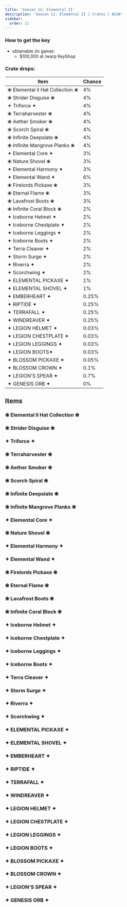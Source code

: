 ---
title: 'Season 12: Elemental II'
description: 'Season 12: Elemental II | Crates | BCUW'
sidebar:
  order: 12
---

### How to get the key
- obtainable (in game):
  - $100,000 at /warp KeyShop

### Crate drops:

| Item                              | Chance |
|-----------------------------------|--------|
| ❀ Elemental II Hat Collection ❀ | 4%     |
| ❀ Strider Disguise ❀             | 4%     |
| ✦ Triforce ✦                     | 4%     |
| ❀ Terraharvester ❀               | 4%     |
| ❀ Aether Smoker ❀                | 4%     |
| ❀ Scorch Spiral ❀                | 4%     |
| ❀ Infinite Deepslate ❀           | 4%     |
| ❀ Infinite Mangrove Planks ❀     | 4%     |
| ✦ Elemental Core ✦               | 3%     |
| ❀ Nature Shovel ❀                | 3%     |
| ✦ Elemental Harmony ✦            | 3%     |
| ✦ Elemental Wand ✦               | 6%     |
| ❀ Firelords Pickaxe ❀            | 3%     |
| ❀ Eternal Flame ❀                | 3%     |
| ❀ Lavafrost Boots ❀              | 3%     |
| ❀ Infinite Coral Block ❀         | 2%     |
| ✦ Iceborne Helmet ✦              | 2%     |
| ✦ Iceborne Chestplate ✦          | 2%     |
| ✦ Iceborne Leggings ✦            | 2%     |
| ✦ Iceborne Boots ✦               | 2%     |
| ✦ Terra Cleaver ✦                | 2%     |
| ✦ Storm Surge ✦                  | 2%     |
| ✦ Riverra ✦                      | 2%     |
| ✦ Scorchwing ✦                   | 2%     |
| ✦ ELEMENTAL PICKAXE ✦            | 1%     |
| ✦ ELEMENTAL SHOVEL ✦             | 1%     |
| ✦ EMBERHEART ✦                   | 0.25%  |
| ✦ RIPTIDE ✦                      | 0.25%  |
| ✦ TERRAFALL ✦                    | 0.25%  |
| ✦ WINDREAVER ✦                   | 0.25%  |
| ✦ LEGION HELMET ✦                | 0.03%  |
| ✦ LEGION CHESTPLATE ✦            | 0.03%  |
| ✦ LEGION LEGGINGS ✦              | 0.03%  |
| ✦ LEGION BOOTS✦                  | 0.03%  |
| ✦ BLOSSOM PICKAXE ✦              | 0.05%  |
| ✦ BLOSSOM CROWN ✦                | 0.1%   |
| ✦ LEGION'S SPEAR ✦               | 0.7%   |
| ✦ GENESIS ORB ✦                  | 0%     |

## Items

### ❀ Elemental II Hat Collection ❀
<Cdn path="2D/Elementalii" name="❀ Elemental II Hat Collection ❀" ext="png" fileNameOverride='Elemental2HatCollection' />

### ❀ Strider Disguise ❀
<Cdn path="2D/Elementalii" name="❀ Strider Disguise ❀" ext="png" />

### ✦ Triforce ✦
<Cdn path="2D/Elementalii" name="✦ Triforce ✦" ext="png" />

### ❀ Terraharvester ❀
<Cdn path="2D/Elementalii" name="❀ Terraharvester ❀" ext="png" />

### ❀ Aether Smoker ❀
<Cdn path="2D/Elementalii" name="❀ Aether Smoker ❀" ext="png" />

### ❀ Scorch Spiral ❀
<Cdn path="2D/Elementalii" name="❀ Scorch Spiral ❀" ext="png" />

### ❀ Infinite Deepslate ❀
<Cdn path="2D/Elementalii" name="❀ Infinite Deepslate ❀" ext="png" />

### ❀ Infinite Mangrove Planks ❀
<Cdn path="2D/Elementalii" name="❀ Infinite Mangrove Planks ❀" ext="png" />

### ✦ Elemental Core ✦
<Cdn path="2D/Elementalii" name="✦ Elemental Core ✦" ext="png" />

### ❀ Nature Shovel ❀
<Cdn path="2D/Elementalii" name="❀ Nature Shovel ❀" ext="png" />

### ✦ Elemental Harmony ✦
<Cdn path="2D/Elementalii" name="✦ Elemental Harmony ✦" ext="png" />

### ✦ Elemental Wand ✦
<Cdn path="2D/Elementalii" name="✦ Elemental Wand ✦" ext="png" />

### ❀ Firelords Pickaxe ❀
<Cdn path="2D/Elementalii" name="❀ Firelords Pickaxe ❀" ext="png" />

### ❀ Eternal Flame ❀
<Cdn path="2D/Elementalii" name="❀ Eternal Flame ❀" ext="png" />

### ❀ Lavafrost Boots ❀
<Cdn path="2D/Elementalii" name="❀ Lavafrost Boots ❀" ext="png" />

### ❀ Infinite Coral Block ❀
<Cdn path="2D/Elementalii" name="❀ Infinite Coral Block ❀" ext="png" />

### ✦ Iceborne Helmet ✦
<Cdn path="2D/Elementalii" name="✦ Iceborne Helmet ✦" ext="png" />

### ✦ Iceborne Chestplate ✦
<Cdn path="2D/Elementalii" name="✦ Iceborne Chestplate ✦" ext="png" />

### ✦ Iceborne Leggings ✦
<Cdn path="2D/Elementalii" name="✦ Iceborne Leggings ✦" ext="png" />

### ✦ Iceborne Boots ✦
<Cdn path="2D/Elementalii" name="✦ Iceborne Boots ✦" ext="png" />

### ✦ Terra Cleaver ✦
<Cdn path="2D/Elementalii" name="✦ Terra Cleaver ✦" ext="png" />

### ✦ Storm Surge ✦
<Cdn path="2D/Elementalii" name="✦ Storm Surge ✦" ext="png" />

### ✦ Riverra ✦
<Cdn path="2D/Elementalii" name="✦ Riverra ✦" ext="png" />

### ✦ Scorchwing ✦
<Cdn path="2D/Elementalii" name="✦ Scorchwing ✦" ext="png" />

### ✦ ELEMENTAL PICKAXE ✦
<Cdn path="2D/Elementalii" name="✦ ELEMENTAL PICKAXE ✦" ext="png" />

### ✦ ELEMENTAL SHOVEL ✦
<Cdn path="2D/Elementalii" name="✦ ELEMENTAL SHOVEL ✦" ext="png" />

### ✦ EMBERHEART ✦
<Cdn path="2D/Elementalii" name="✦ EMBERHEART ✦" ext="png" />

### ✦ RIPTIDE ✦
<Cdn path="2D/Elementalii" name="✦ RIPTIDE ✦" ext="png" />

### ✦ TERRAFALL ✦
<Cdn path="2D/Elementalii" name="✦ TERRAFALL ✦" ext="png" />

### ✦ WINDREAVER ✦
<Cdn path="2D/Elementalii" name="✦ WINDREAVER ✦" ext="png" />

### ✦ LEGION HELMET ✦
<Cdn path="2D/Elementalii" name="✦ LEGION HELMET ✦" ext="png" />

### ✦ LEGION CHESTPLATE ✦
<Cdn path="2D/Elementalii" name="✦ LEGION CHESTPLATE ✦" ext="png" />

### ✦ LEGION LEGGINGS ✦
<Cdn path="2D/Elementalii" name="✦ LEGION LEGGINGS ✦" ext="png" />

### ✦ LEGION BOOTS ✦
<Cdn path="2D/Elementalii" name="✦ LEGION BOOTS ✦" ext="png" />

### ✦ BLOSSOM PICKAXE ✦
<Cdn path="2D/Elementalii" name="✦ BLOSSOM PICKAXE ✦" ext="png" />

### ✦ BLOSSOM CROWN ✦
<Cdn path="2D/Elementalii" name="✦ BLOSSOM CROWN ✦" ext="png" />

### ✦ LEGION'S SPEAR ✦
<Cdn path="2D/Elementalii" name="✦ LEGION'S SPEAR ✦" ext="png" fileNameOverride='LegionsSpear' />

### ✦ GENESIS ORB ✦
<Cdn path="2D/Elementalii" name="✦ GENESIS ORB ✦" ext="png" />